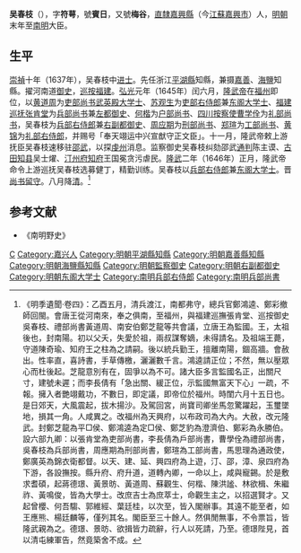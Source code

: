 {{明清人物信息框
| 姓名 = 吳春枝
| 原名 =
| 圖片名稱 = 
| 圖片大小 = 220px
| 圖片說明 = 
| 最高職務 = 兵部尚書
| 國家 = 大明
| 爵位 =
| 籍貫 = [[南直隸|直隸]][[嘉興縣|嘉興縣]]
| 族裔 = 
| 字號 = 字符萼，號賓日，又號梅谷
| 室名 = 
| 諡號 = 
| 出生日期 = 生年不詳
| 出生地點 = 
| 逝世日期 = 卒年不詳
| 逝世地點 = 
| 墓葬 =
| 配偶 =
| 親屬 = 
| 出身 = 
*崇禎十年丁丑科同進士出身
| 經歷 = 
| 著作 =
}}

'''吴春枝'''（{{bd|1614年||1650年||Wu吳}}），字'''符萼'''，號'''賓日'''，又號'''梅谷'''，[[南直隸|直隸]][[嘉興縣|嘉興縣]]（今[[江蘇|江蘇]][[嘉興市|嘉興市]]）人，[[明朝|明朝]]末年至[[南明|南明]]大臣。

==生平==
[[崇禎|崇禎]]十年（1637年），吴春枝中[[进士|进士]]。先任浙江[[平湖縣|平湖縣]]知縣，兼摄[[嘉善縣|嘉善]]、[[海鹽縣|海鹽]]知縣。擢河南道[[御史|御史]]，[[巡按|巡按]][[福建|福建]]。[[弘光|弘光]]元年（1645年）闰六月，[[隆武帝|隆武帝]]在[[福州|福州]]即位，以[[黄道周|黄道周]]为[[吏部尚书|吏部尚书]][[武英殿大学士|武英殿大学士]]、[[苏观生|苏观生]]为[[吏部右侍郎|吏部右侍郎]]兼[[东阁大学士|东阁大学士]]、[[福建巡抚|福建巡抚]][[张肯堂|张肯堂]]为[[兵部尚书|兵部尚书]]兼[[左都御史|左都御史]]、[[何楷|何楷]]为[[户部尚书|户部尚书]]、[[四川|四川]][[按察使|按察使]][[曹学佺|曹学佺]]为[[礼部尚书|礼部尚书]]，吴春枝为[[兵部右侍郎|兵部右侍郎]]兼[[右副都御史|右副都御史]]、[[周应期|周应期]]为[[刑部尚书|刑部尚书]]、[[鄭瑄_(崇禎進士)|郑瑄]]为[[工部尚书|工部尚书]]、[[黄锦|黄锦]]为[[礼部右侍郎|礼部右侍郎]]，并赐号「奉天翊运中兴宣猷守正文臣」。十一月，隆武帝敕上游抚臣吴春枝速移驻[[邵武|邵武]]，以探[[虔州|虔州]]消息。监察御史吴春枝纠劾邵武[[通判|通判]]陈主谟、[[古田|古田]][[知县|知县]]吴士燿、[[汀州府|汀州府]][[知府|知府]]王国冕贪污虐民。[[隆武|隆武]]二年（1646年）正月，隆武帝命令上游巡抚吴春枝选募健丁，精勤训练。吴春枝以[[兵部右侍郎|兵部右侍郎]]兼[[东阁大学士|东阁大学士]]。晋[[尚书|尚书]][[留守|留守]]。八月降[[清|清]]。<ref>《明季遺聞·卷四》：乙酉五月，清兵渡江，南都弗守，總兵官鄭鴻逵、鄭彩撤師回閩。會唐王從河南來，奉之俱南，至福州，與福建巡撫張肯堂、巡按御史吳春枝、禮部尚書黃道周、南安伯鄭芝龍等共會議，立唐王為監國。王，太祖後也，封南陽。初以父夭，失愛於祖，兩叔謀奪嫡，未得請名。及祖端王薨，守道陳奇瑜、知府王之柱為之請嗣。後以統兵勤王，擅離南陽，錮高牆。會赦出。性率直，喜詩書，手草傳檄，灑灑數千言。鴻逵請正位；不然，無以壓眾心而杜後起。芝龍意別有在，固爭以為不可。諸大臣多言監國名正，出關尺寸，建號未遲；而李長倩有「急出關、緩正位，示監國無富天下心」一疏，不報。擁入者艷翊戴功，不數日，即定議，即帝位於福州。時閨六月十五日也。
是日郊天，大風震起，拔木揚沙。及駕回宮，尚寶司卿坐馬忽驚躍起，玉璽墜地，損其一角。人咸異之。改福州為天興府，以布政司為大內。大赦，改元隆武。封鄭芝龍為平□侯、鄭鴻逵為定□侯、鄭芝豹為澄濟伯、鄭彩為永勝伯。設六部九卿：以張肯堂為吏部尚書，李長倩為戶部尚書，曹學佺為禮部尚書，吳春枝為兵部尚書，周應期為刑部尚書，鄭瑄為工部尚書，馬思理為通政使，鄭廣英為錦衣衛都督。以天、建、延、興四府為上遊，汀、邵，漳、泉四府為下游，各設撫按。縣升府、府升道，道轉內卿，一命以上，咸與寵錫。於是敷求耆碩，起蔣德璟、黃景昉、黃道周、蘇觀生、何楷、陳洪謐、林欲楫、朱繼祚、黃鳴俊，皆為大學士。改庶吉士為庶萃士，命觀生主之，以招選賢才。又起曾櫻、何吾騶、郭維經、葉廷桂，以次至，皆入閣辦事。其遠不能至者，如王應熊、楊廷麟等，僅列其名。閣臣至三十餘人。然俱閒無事，不令票旨，皆隆武親為之。德璟、景昉、欲揖皆力疏辭，行人以死請，乃至。德璟陛見，首以清屯練軍告，然竟築舍不成。</ref>

==参考文献==
{{reflist}}
* 《南明野史》

{{崇禎十年丁丑科殿試金榜}}

{{Authority control}}

{{DEFAULTSORT:Wu吳}}
[[Category:吴姓|C]]
[[Category:嘉兴人|Category:嘉兴人]]
[[Category:明朝平湖縣知縣|Category:明朝平湖縣知縣]]
[[Category:明朝嘉善縣知縣|Category:明朝嘉善縣知縣]]
[[Category:明朝海鹽縣知縣|Category:明朝海鹽縣知縣]]
[[Category:明朝監察御史|Category:明朝監察御史]]
[[Category:明朝右副都御史|Category:明朝右副都御史]]
[[Category:明朝东阁大学士|Category:明朝东阁大学士]]
[[Category:南明兵部右侍郎|Category:南明兵部右侍郎]]
[[Category:南明兵部尚書|Category:南明兵部尚書]]